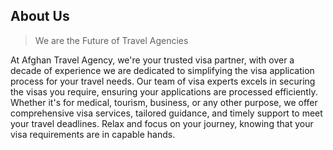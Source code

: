 ## About Us

> We are the Future of Travel Agencies

At Afghan Travel Agency, we're your trusted visa partner, with over a decade of experience we are dedicated to simplifying the visa application process for your travel needs. Our team of visa experts excels in securing the visas you require, ensuring your applications are processed efficiently. Whether it's for medical, tourism, business, or any other purpose, we offer comprehensive visa services, tailored guidance, and timely support to meet your travel deadlines. Relax and focus on your journey, knowing that your visa requirements are in capable hands.
